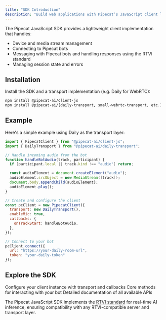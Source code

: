 ```yaml
---
title: "SDK Introduction"
description: "Build web applications with Pipecat’s JavaScript client library"
---
```


The Pipecat JavaScript SDK provides a lightweight client implementation that handles:

- Device and media stream management
- Connecting to Pipecat bots
- Messaging with Pipecat bots and handling responses using the RTVI standard
- Managing session state and errors

## Installation

Install the SDK and a transport implementation (e.g. Daily for WebRTC):

```bash
npm install @pipecat-ai/client-js
npm install @pipecat-ai/[daily-transport, small-webrtc-transport, etc.]
```

## Example

Here's a simple example using Daily as the transport layer:

```javascript
import { PipecatClient } from "@pipecat-ai/client-js";
import { DailyTransport } from "@pipecat-ai/daily-transport";

// Handle incoming audio from the bot
function handleBotAudio(track, participant) {
  if (participant.local || track.kind !== "audio") return;

  const audioElement = document.createElement("audio");
  audioElement.srcObject = new MediaStream([track]);
  document.body.appendChild(audioElement);
  audioElement.play();
}

// Create and configure the client
const pcClient = new PipecatClient({
  transport: new DailyTransport(),
  enableMic: true,
  callbacks: {
    onTrackStart: handleBotAudio,
  },
});

// Connect to your bot
pcClient.connect({
  url: "https://your-daily-room-url",
  token: "your-daily-token"
});
```

## Explore the SDK

<CardGroup cols={2}>
  <Card
    title="Client Constructor"
    icon="cube"
    href="/client/js/api-reference/client-constructor"
  >
    Configure your client instance with transport and callbacks
  </Card>
  <Card
    title="Client Methods"
    icon="code"
    href="/client/js/api-reference/client-methods"
  >
    Core methods for interacting with your bot
  </Card>
  <Card title="API Reference" icon="book" href="/client/js/api-reference">
    Detailed documentation of all available APIs
  </Card>
</CardGroup>

The Pipecat JavaScript SDK implements the [RTVI standard](/client/rtvi-standard) for real-time AI inference, ensuring compatibility with any RTVI-compatible server and transport layer.
